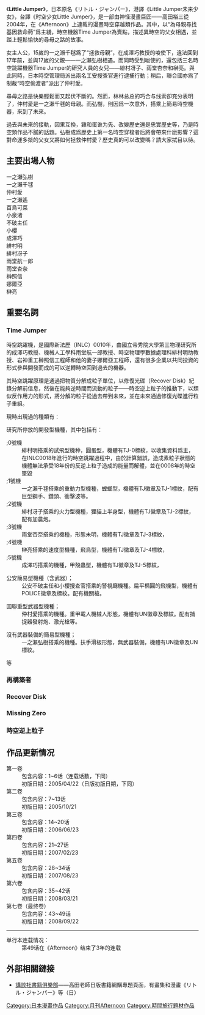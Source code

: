 {{unreferenced|time=2014-01-12T22:36:20+00:00}}
{{Infobox animanga/Headerofja
|標題 = Little Jumper
|圖像 = Lj1.gif
|尺寸 = 200px
|說明 = 
|日文名稱 = リトル・ジャンパー
|英文名稱 = 
|假名 = 
|羅馬字 = 
|類型 = [[少年漫畫|少年漫畫]]、[[時空|時空]]、[[科幻|科幻]]、[[情感|情感]]
}}
{{Infobox animanga/name
|正式譯名 = {{flagicon|HKG}} Little Jumper未来少女<br />{{flagicon|TWN}} 时空少女Little Jumper
|常用譯名 =
}}
{{Infobox animanga/Manga
|標題 = 
|作者 = [[高田裕三|高田裕三]]
|作畫 = 
|出版社 = {{flagicon|JPN}} [[講談社|講談社]]<br />{{flagicon|HKG}} [[天下出版|天下出版]]<br />{{flagicon|TWN}} [[尖端出版|尖端出版]] 
|連載雜誌 = {{flagicon|JPN}} [[月刊Afternoon|月刊Afternoon]]
|label = 
|網路 = 
|發售日 = 
|開始 = 2005年4月22日
|結束 = 2008年9月22日
|冊數 = 全5冊
|話數 = 
|其他 = 
}}
{{Infobox animanga/Footerofja}}
《'''Little Jumper'''》，日本原名《リトル・ジャンパー》，港譯《Little Jumper未来少女》，台譯《时空少女Little Jumper》，是一部由神怪漫畫巨匠——高田裕三從2004年，在《Afternoon》上連載的漫畫時空穿越類作品。其中，以“為母親尋找基因救命葯”爲主綫，時空機器Time Jumper為賣點，描述異時空的父女相遇，並踏上輕鬆愉快的尋母之路的故事。

女主人公，15嵗的一之瀨千毬爲了“拯救母親”，在成澤巧教授的唆使下，違法回到17年前，並與17嵗的父親——一之瀨弘樹相遇。而同時受到唆使的，還包括三名時空跳躍機器Time Jumper的研究人員的女兒——緋村冴子、雨堂杏奈和榊亮。與此同時，日本時空管理局派出兩名工安搜查官進行逮捕行動；稍后，聯合國亦爲了制裁“時空偷渡者”派出了仲村愛。

尋母之路是快樂輕鬆而又起伏不斷的。然而，林林总总的巧合与线索卻充分表明了，仲村愛是一之瀨千毬的母親。而弘樹，則因爲一次意外，搭乘上簡易時空機器，來到了未來。

過去與未來的接軌，因果互換，雞和蛋谁为先、改變歷史還是忠實歷史等，乃是時空類作品不膩的話題。弘樹成爲歷史上第一名時空穿梭者后將會帶來什麽影響？這對命運多桀的父女又將如何拯救仲村愛？歷史真的可以改變嗎？請大家拭目以待。

== 主要出場人物 ==
;一之瀨弘樹
:
;一之瀨千毬
:
;仲村愛
:
;一之瀨遙
:
;百鳥可菜
:
;小泉渚
:
;不破主任
:
;小櫻
:
;成澤巧
:
;緋村明
:
;緋村冴子
:
;雨堂航一郎
:
;雨堂杏奈
:
;榊照信
:
;娜爾亞
:
;榊亮
:

== 重要名詞 ==
=== Time Jumper ===
時空跳躍機，是國際新法歷（INLC）0010年，由國立帝秀院大學第三物理研究所的成澤巧教授、機械人工學科雨堂航一郎教授、時空物理學數據處理科緋村明助教授、岩神重工榊照信工程師和他的妻子娜爾亞工程師，還有很多企業以共同投資的形式參與開發而成的可以逆轉時空回到過去的機器。

其時空跳躍原理是通過把物質分解成粒子單位，以修復光碟（Recover Disk）紀錄分解前信息，然後在能夠逆時間而流動的粒子——時空逆上粒子的推動下，以類似反作用力的形式，將分解的粒子從過去帶到未來，並在未來通過修復光碟進行粒子重組。

現時出現過的種類有：
;研究所停放的開發型機種，其中包括有：

;;0號機
:緋村明搭乘的試飛型機种，圓蛋型，機體有TJ-0標紋，以收集資料爲主，在INLC0018年進行的時空跳躍過程中，由於計算錯誤，造成素粒子狀態的機體無法承受18年份的反逆上粒子造成的能量而解體，並在0008年的時空墜毀
;;1號機
:一之瀨千毬搭乘的重動力型機種，螳螂型，機體有TJ徽章及TJ-1標紋，配有巨型鋼手、鑽頭、衝擊波等。
;;2號機
:緋村冴子搭乘的火力型機種，狸貓上半身型，機體有TJ徽章及TJ-2標紋，配有加農炮。
;;3號機
:雨堂杏奈搭乘的機種，形態未明，機體有TJ徽章及TJ-3標紋，
;;4號機
:榊亮搭乘的速度型機種，飛鳥型，機體有TJ徽章及TJ-4標紋，
;;5號機
:成澤巧搭乘的機種，甲殼蟲型，機體有TJ徽章及TJ-5標紋，

;公安簡易型機種（含武器）；
:公安不破主任和小櫻搜查官搭乘的警視廰機種。扁平橢圓的飛機型，機體有POLICE徽章及標紋。配有機關槍。

;囯聯重型武器型機種；
:仲村愛搭乘的機種。重甲載人機械人形態，機體有UN徽章及標紋。配有捕捉器發射炮、激光槍等。

;沒有武器裝備的簡易型機種；
:一之瀨弘樹搭乘的機種。扶手滑板形態，無武器裝備，機體有UN徽章及UN標紋。

等

=== 再構築者 ===

=== Recover Disk ===

=== Missing Zero ===

=== 時空逆上粒子 ===

== 作品更新情况 ==
;第一卷
:包含内容：1~6话（连载话数，下同）
:初版日期：2005/04/22（日版初版日期，下同）
:
;第二卷
:包含内容：7~13话
:初版日期：2005/10/21
:
;第三卷
:包含内容：14~20话
:初版日期：2006/06/23
:
;第四卷
:包含内容：21~27话
:初版日期：2007/02/23
:
;第五卷
:包含内容：28~34话
:初版日期：2007/08/23  
:
;第六卷
:包含内容：35~42话
:初版日期：2008/03/21
:
;第七卷（最终卷）
:包含内容：43~49话
:初版日期：2008/09/22
:

----------
;单行本连载情况：
:第49话在《Afternoon》结束了3年的连载
:

== 外部相關鏈接 ==
* [https://web.archive.org/web/20070927015912/http://shop.kodansha.jp/bc2_bc/search_tyosha.jsp?ty=5703&x=C 講談社書籍俱樂部]——高田老師日版書籍網購專題頁面，有畫集和漫畫《リトル・ジャンパー》等（日）

{{DEFAULTSORT:Little jumper}}

[[Category:日本漫畫作品|Category:日本漫畫作品]]
[[Category:月刊Afternoon|Category:月刊Afternoon]]
[[Category:時間旅行題材作品|Category:時間旅行題材作品]]